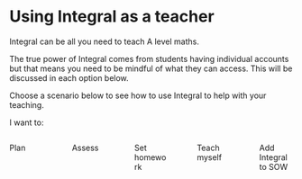 # Using Integral as a teacher

Integral can be all you need to teach A level maths.

The true power of Integral comes from students having individual accounts but that means you need to be mindful of what they can access. This will be discussed in each option below.

Choose a scenario below to see how to use Integral to help with your teaching.

I want to:

::: columns
::: {.column width="18%"}
Plan
:::

::: {.column width="2.5%"}
:::

::: {.column width="18%"}
Assess
:::

::: {.column width="2.5%"}
:::

::: {.column width="18%"}
Set homework
:::

::: {.column width="2.5%"}
:::

::: {.column width="18%"}
Teach myself
:::

::: {.column width="2.5%"}
:::

::: {.column width="18%"}
Add Integral to SOW
:::
:::
